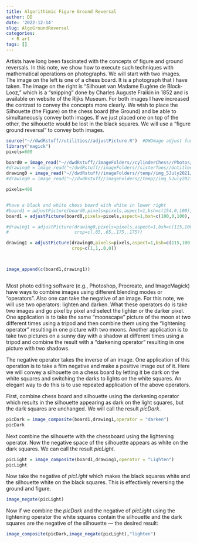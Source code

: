 ```yaml
---
title: Algorithimic Figure Ground Reversal
author: DD
date: '2022-12-14'
slug: AlgoGroundReversal
categories:
  - R art
tags: []
---
```


Artists have long been fascinated with the concepts of figure and ground reversals.  In this note, we show how to execute such techniques with mathematical operations on photographs. We will start with two images.  The image on the left is one of a chess board.  It is a photograph that I have taken. The image on the right is  "Silhouet van Madame Eugène de Block-Looz," which is a "snipping" done by Charles Auguste Fraikin in  1852 and is available on website of the Rijks Museum. For both images I  have increased the contrast to convey the concepts more clearly.  We wish to place the Silhouette (the Figure) on the chess board (the Ground) and be able to simultaneously convey both images. If we just placed one on top of the other, the silhouette would be lost in the black squares. We will use a "figure ground reversal" to convey both images.


```r
source("~//dwdRstuff//utilities//adjustPicture.R")  #DWDmage adjust function
library("magick")
pixels=600

board0 = image_read("~//dwdRstuff//imageFolders//cylinderChess//Photos//chessboard_BNW.jpg")
#drawing0 = image_read("~/dwdRstuff//imageFolders//sisterToes//Untitled-1 copy_0266_Layer 1.jpg")
drawing0 = image_read("~//dwdRstuff//imageFolders//temp//img_5July2021//silhouette.jpg")
#drawing0 = image_read("~//dwdRstuff//imageFolders//temp//img_5July2021//silhouette2.jpg")

pixels=400


#have a black and white chess board with white in lower right
#board1 = adjustPicture(board0,pixels=pixels,aspect=1,bsh=c(154,0,100), return = 6)
board1 = adjustPicture(board0,pixels=pixels,aspect=1,bsh=c(100,0,100), return = 1)

#drawing1 = adjustPicture(drawing0,pixels=pixels,aspect=1,bsh=c(115,100,100),return=6,
#                         crop=c(.65,.65,.175,.175))

drawing1 = adjustPicture(drawing0,pixels=pixels,aspect=1,bsh=c(115,100,100),return=1,
                         crop=c(1,1,.0,0))



image_append(c(board1,drawing1))



```

Most photo editing software (e.g., Photoshop, Procreate, and ImageMagick) have ways to combine images using different blending modes or “operators”.  Also one can take the negative of an image.  For this note, we will use two operators: lighten and darken.  What these operators do is take two images and go pixel by pixel and select the lighter or the darker pixel. One application is to take the same “moonscape” picture of the moon at two different times using a tripod and then combine them using the "lightening operator" resulting in one picture with two moons.  Another application is to take two pictures on a sunny day with a shadow at different times using a tripod and combine the result with a "darkening operator" resulting in one picture with two shadows.

The negative operator takes the inverse of an image. One application of this operation is to take a film negative and make a positive image out of it.  Here we will convey a silhouette on a chess board by letting it be dark on the white squares and switching the darks to lights on the white squares.  An elegant way to do this is to use repeated application of the above operators.  

First, combine chess board and silhouette using the darkening operator which results in the silhouette appearing as dark on the light squares, but the dark squares are unchanged.  We will call the result _picDark_.


```r
picDark = image_composite(board1,drawing1,operator = "darken")
picDark
```

Next combine the silhouette with the chessboard using the lightening operator.  Now the negative space of the silhouette appears as white on the dark squares. We can call the result _picLight_.  

```r
picLight = image_composite(board1,drawing1,operator = "Lighten")
picLight

```


Now take the negative of _picLight_ which makes the black squares white and the silhouette white on the black squares.  This is effectively reversing the ground and figure.

```r
image_negate(picLight)
```

Now if we combine the _picDark_ and the negative of _picLight_ using the lightening operator the white squares contain the silhouette and the dark squares are the negative of the silhouette — the desired result:


```r
image_composite(picDark,image_negate(picLight),"lighten")
```